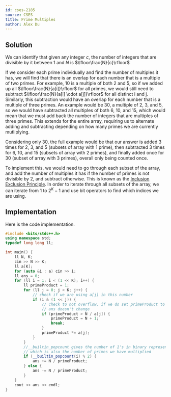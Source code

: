 ```yaml
---
id: cses-2185
source: CSES
title: Prime Multiples
author: Alex Du
---
```


## Solution

We can identify that given any integer $c$, the number of integers that are divisible by it between 1 and $N$ is $\lfloor\frac{N}{c}\rfloor$

If we consider each prime individually and find the number of multiples it has, we will find that there is an overlap
for each number that is a multiple of two primes. For example, $10$ is a multiple of both $2$ and $5$, so if we added up all $\lfloor\frac{N}{a[i]}\rfloor$ for all
primes, we would still need to subtract $\lfloor\frac{N}{a[i] \cdot a[j]}\rfloor$ for all distinct i and j. Similarly, this subtraction would
have an overlap for each number that is a multiple of three primes. An example would be $30$, a multiple of $2$, $3$, and $5$, so we would have
subtracted all multiples of both $6$, $10$, and $15$, which would mean that we must add back the number of integers that are multiples of three primes.
This extends for the entire array, requiring us to alternate adding and subtracting depending on how many primes we are currently mutliplying.

Considering only $30$, the full example would be that our answer is added $3$ times for $2$, $3$, and $5$ (subsets of array with $1$ prime), then subtracted $3$
times for $6$, $10$, and $15$ (subsets of array with $2$ primes), and finally added once for $30$ (subset of array with $3$ primes),
overall only being counted once.

To implement this, we would need to go through each subset of the array, and add the number of multiples it has if the number of primes is not divisible by 2, and
subtract otherwise. This is known as the [Inclusion Exclusion Principle](https://cp-algorithms.com/combinatorics/inclusion-exclusion.html).
In order to iterate through all subsets of the array, we can iterate from $1$ to $2^K-1$ and use bit operators to find which indices we are using.

## Implementation
Here is the code implementation.

<LanguageSection>

<CPPSection>

```cpp
#include <bits/stdc++.h>
using namespace std;
typedef long long ll;

int main() {
	ll N, K;
	cin >> N >> K;
	ll a[K];
	for (auto &i : a) cin >> i;
	ll ans = 0;
	for (ll i = 1; i < (1 << K); i++) {
		ll primeProduct = 1;
		for (ll j = 0; j < K; j++) {
			// check if we are using a[j] in this number
			if (i & (1 << j)) {
				// check to not overflow, if we do set primeProduct to N+1 so
				// ans doesn't change
				if (primeProduct > N / a[j]) {
					primeProduct = N + 1;
					break;
				}
				primeProduct *= a[j];
			}
		}
		//__builtin_popcount gives the number of 1's in binary representation,
		// which is also the number of primes we have multiplied
		if (__builtin_popcount(i) % 2) {
			ans += N / primeProduct;
		} else {
			ans -= N / primeProduct;
		}
	}
	cout << ans << endl;
}
```
</CPPSection>
</LanguageSection>
